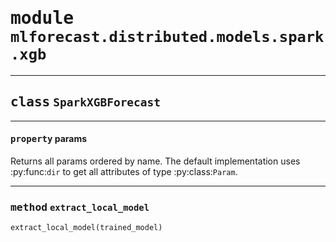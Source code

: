 



# <kbd>module</kbd> `mlforecast.distributed.models.spark.xgb`






---



## <kbd>class</kbd> `SparkXGBForecast`





---

#### <kbd>property</kbd> params

Returns all params ordered by name. The default implementation uses :py:func:`dir` to get all attributes of type :py:class:`Param`. 



---



### <kbd>method</kbd> `extract_local_model`

```python
extract_local_model(trained_model)
```







